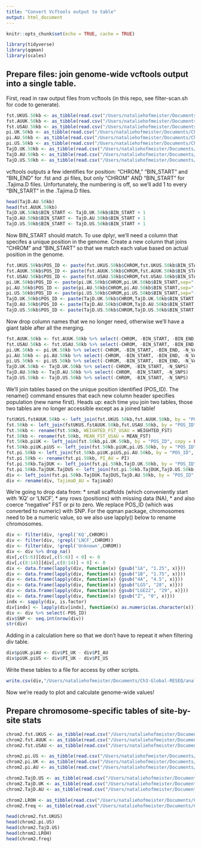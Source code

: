 ```yaml
---
title: "Convert Vcftools output to table"
output: html_document
---
```


```r
knitr::opts_chunk$set(echo = TRUE, cache = TRUE)
```

```r
library(tidyverse)
library(qqman)
library(scales)
```

## Prepare files: join genome-wide vcftools output into a single table.

First, read in raw output files from vcftools (in this repo, see filter-scan.sh for code to generate).

```r
fst.UKUS.50kb <- as_tibble(read.csv("/Users/nataliehofmeister/Documents/Ch3-Global-RESEQ/analysis/R/input/EUSTreseq_pseud_nostep_UKUS_50kb.windowed.weir.fst",sep="\t"))
fst.AUUK.50kb <- as_tibble(read.csv("/Users/nataliehofmeister/Documents/Ch3-Global-RESEQ/analysis/R/input/EUSTreseq_pseud_nostep_AUUK_50kb.windowed.weir.fst",sep="\t"))
fst.USAU.50kb <- as_tibble(read.csv("/Users/nataliehofmeister/Documents/Ch3-Global-RESEQ/analysis/R/input/EUSTreseq_pseud_nostep_AUUS_50kb.windowed.weir.fst",sep="\t"))
pi.UK.50kb <- as_tibble(read.csv("/Users/nataliehofmeister/Documents/Ch3-Global-RESEQ/analysis/R/input/EUSTreseq_pseudochrom_UK_pi_50kb.windowed.pi",sep="\t"))
pi.AU.50kb <- as_tibble(read.csv("/Users/nataliehofmeister/Documents/Ch3-Global-RESEQ/analysis/R/input/EUSTreseq_pseudochrom_AU_pi_50kb.windowed.pi",sep="\t"))
pi.US.50kb <- as_tibble(read.csv("/Users/nataliehofmeister/Documents/Ch3-Global-RESEQ/analysis/R/input/EUSTreseq_pseudochrom_US_pi_50kb.windowed.pi",sep="\t"))
TajD.UK.50kb <- as_tibble(read.csv("/Users/nataliehofmeister/Documents/Ch3-Global-RESEQ/analysis/R/input/EUSTreseq_pseudochrom_UK_TajimaD_50kb.Tajima.D",sep="\t"))
TajD.AU.50kb <- as_tibble(read.csv("/Users/nataliehofmeister/Documents/Ch3-Global-RESEQ/analysis/R/input/EUSTreseq_pseudochrom_AU_TajimaD_50kb.Tajima.D",sep="\t"))
TajD.US.50kb <- as_tibble(read.csv("/Users/nataliehofmeister/Documents/Ch3-Global-RESEQ/analysis/R/input/EUSTreseq_pseudochrom_US_TajimaD_50kb.Tajima.D",sep="\t"))
```

vcftools outputs a few identifies for position: "CHROM," "BIN_START" and "BIN_END" for .fst and .pi files, but only "CHROM" AND "BIN_START" for .Tajima.D files. Unfortunately, the numbering is off, so we'll add 1 to every "BIN_START" in the .Tajima.D files.

```r
head(TajD.AU.50kb)
head(fst.AUUK.50kb)
TajD.UK.50kb$BIN_START <- TajD.UK.50kb$BIN_START + 1
TajD.AU.50kb$BIN_START <- TajD.AU.50kb$BIN_START + 1
TajD.US.50kb$BIN_START <- TajD.US.50kb$BIN_START + 1
```

Now BIN_START should match. To use dplyr, we'll need a column that specifes a unique position in the genome. Create a new column that joins "CHROM" and "BIN_START" so that we match each value based on actual position in the genome.

```r
fst.UKUS.50kb$POS_ID <- paste(fst.UKUS.50kb$CHROM,fst.UKUS.50kb$BIN_START,sep="-")
fst.AUUK.50kb$POS_ID <- paste(fst.AUUK.50kb$CHROM,fst.AUUK.50kb$BIN_START,sep="-")
fst.USAU.50kb$POS_ID <- paste(fst.USAU.50kb$CHROM,fst.USAU.50kb$BIN_START,sep="-")
pi.UK.50kb$POS_ID <- paste(pi.UK.50kb$CHROM,pi.UK.50kb$BIN_START,sep="-")
pi.AU.50kb$POS_ID <- paste(pi.AU.50kb$CHROM,pi.AU.50kb$BIN_START,sep="-")
pi.US.50kb$POS_ID <- paste(pi.US.50kb$CHROM,pi.US.50kb$BIN_START,sep="-")
TajD.UK.50kb$POS_ID <- paste(TajD.UK.50kb$CHROM,TajD.UK.50kb$BIN_START,sep="-")
TajD.AU.50kb$POS_ID <- paste(TajD.AU.50kb$CHROM,TajD.AU.50kb$BIN_START,sep="-")
TajD.US.50kb$POS_ID <- paste(TajD.US.50kb$CHROM,TajD.US.50kb$BIN_START,sep="-")
```

Now drop column names that we no longer need, otherwise we'll have a giant table after all the merging.
```r
fst.AUUK.50kb <- fst.AUUK.50kb %>% select(-CHROM, -BIN_START, -BIN_END, -N_VARIANTS)
fst.USAU.50kb <- fst.USAU.50kb %>% select(-CHROM, -BIN_START, -BIN_END, -N_VARIANTS)
pi.UK.50kb <- pi.UK.50kb %>% select(-CHROM, -BIN_START, -BIN_END, -N_VARIANTS)
pi.AU.50kb <- pi.AU.50kb %>% select(-CHROM, -BIN_START, -BIN_END, -N_VARIANTS)
pi.US.50kb <- pi.US.50kb %>% select(-CHROM, -BIN_START, -BIN_END, -N_VARIANTS)
TajD.UK.50kb <- TajD.UK.50kb %>% select(-CHROM, -BIN_START, -N_SNPS)
TajD.AU.50kb <- TajD.AU.50kb %>% select(-CHROM, -BIN_START, -N_SNPS)
TajD.US.50kb <- TajD.US.50kb %>% select(-CHROM, -BIN_START, -N_SNPS)
```

We'll join tables based on the unique position identified (POS_ID). The rename() command ensures that each new column header specifies population (new name first). Heads up: each time you join two tables, those two tables are no longer accessible except as a joined table! 

```r
fstUKUS.fstAUUK.50kb <- left_join(fst.UKUS.50kb,fst.AUUK.50kb, by = "POS_ID", copy = FALSE, suffix=c("_UKUS","_AUUK"))
fst.50kb <- left_join(fstUKUS.fstAUUK.50kb,fst.USAU.50kb, by = "POS_ID", copy = FALSE, suffix=c("","_USAU"))
fst.50kb <- rename(fst.50kb, WEIGHTED_FST_USAU = WEIGHTED_FST)
fst.50kb <- rename(fst.50kb, MEAN_FST_USAU = MEAN_FST)
fst.50kb.piUK <- left_join(fst.50kb,pi.UK.50kb, by = "POS_ID", copy = FALSE)
fst.50kb.piUK.piUS <- left_join(fst.50kb.piUK,pi.US.50kb, by = "POS_ID", copy = FALSE,suffix=c("_UK","_US"))
fst.pi.50kb <- left_join(fst.50kb.piUK.piUS,pi.AU.50kb, by = "POS_ID", copy = FALSE)
fst.pi.50kb <- rename(fst.pi.50kb, PI_AU = PI)
fst.pi.50kb.TajDUK <- left_join(fst.pi.50kb,TajD.UK.50kb, by = "POS_ID", copy = FALSE)
fst.pi.50kb.TajDUK.TajDUS <- left_join(fst.pi.50kb.TajDUK,TajD.US.50kb, by = "POS_ID", copy = FALSE, suffix=c("_UK","_US"))
div <- left_join(fst.pi.50kb.TajDUK.TajDUS,TajD.AU.50kb, by = "POS_ID", copy = FALSE)
div <- rename(div, TajimaD_AU = TajimaD)
```

We're going to drop data from:
* small scaffolds (which conveniently start with 'KQ' or 'LNCF', 
* any rows (positions) with missing data (NA), 
* and also coerce "negative" FST or pi to zero. 
We replace POS_ID (which was converted to numeric) with SNP.
For the qqman package, chromosomes need to be a numeric value, so we also use lapply() below to rename chromosomes.
```r
div <- filter(div, !grepl('KQ',CHROM))
div <- filter(div, !grepl('LNCF',CHROM))
div <- filter(div, !grepl('Unknown',CHROM))
div <- div %>% drop_na()
div[,c(5:6)][div[,c(5:6)] < 0] <- 0
div[,c(8:14)][div[,c(8:14)] < 0] <- 0
div <- data.frame(lapply(div, function(x) {gsub("1A", "1.25", x)}))
div <- data.frame(lapply(div, function(x) {gsub("1B", "1.75", x)}))
div <- data.frame(lapply(div, function(x) {gsub("4A", "4.5", x)}))
div <- data.frame(lapply(div, function(x) {gsub("LG5", "28", x)}))
div <- data.frame(lapply(div, function(x) {gsub("LGE22", "29", x)}))
div <- data.frame(lapply(div, function(x) {gsub("Z", "0", x)}))
indx <- sapply(div, is.factor)
div[indx] <- lapply(div[indx], function(x) as.numeric(as.character(x)))
div <- div %>% select(-POS_ID)
div$SNP <- seq.int(nrow(div))
str(div)
```

Adding in a calculation here so that we don't have to repeat it when filtering div table. 
```r
div$piUK.piAU <- div$PI_UK - div$PI_AU
div$piUK.piUS <- div$PI_UK - div$PI_US
```

Write these tables to a file for access by other scripts.
```r
write.csv(div,"/Users/nataliehofmeister/Documents/Ch3-Global-RESEQ/analysis/R/GenomeScanInput.inclInvariant.csv")
```

Now we're ready to plot and calculate genome-wide values!


## Prepare chromosome-specific tables of site-by-site stats

```r

chrom2.fst.UKUS <- as_tibble(read.csv("/Users/nataliehofmeister/Documents/Ch3-Global-RESEQ/analysis/R/input/chrom2/chrom2.peak.USUK.weir.fst",sep="\t",row.names = NULL)) 
chrom2.fst.AUUK <- as_tibble(read.csv("/Users/nataliehofmeister/Documents/Ch3-Global-RESEQ/analysis/R/input/chrom2/chrom2.peak.AUUK.weir.fst",sep="\t",row.names = NULL)) 
chrom2.fst.USAU <- as_tibble(read.csv("/Users/nataliehofmeister/Documents/Ch3-Global-RESEQ/analysis/R/input/chrom2/chrom2.peak.USAU.weir.fst",sep="\t",row.names = NULL)) 

chrom2.pi.US <- as_tibble(read.csv("/Users/nataliehofmeister/Documents/Ch3-Global-RESEQ/analysis/R/input/chrom2/chrom2.peak.SitePi.US.sites.pi",sep="\t",row.names = NULL)) 
chrom2.pi.UK <- as_tibble(read.csv("/Users/nataliehofmeister/Documents/Ch3-Global-RESEQ/analysis/R/input/chrom2/chrom2.peak.SitePi.UK.sites.pi",sep="\t",row.names = NULL)) 
chrom2.pi.AU <- as_tibble(read.csv("/Users/nataliehofmeister/Documents/Ch3-Global-RESEQ/analysis/R/input/chrom2/chrom2.peak.SitePi.AU.sites.pi",sep="\t",row.names = NULL)) 

chrom2.TajD.US <- as_tibble(read.csv("/Users/nataliehofmeister/Documents/Ch3-Global-RESEQ/analysis/R/input/chrom2/chrom2.peak.TajimaD.US.Tajima.D",sep="\t",row.names = NULL)) 
chrom2.TajD.UK <- as_tibble(read.csv("/Users/nataliehofmeister/Documents/Ch3-Global-RESEQ/analysis/R/input/chrom2/chrom2.peak.TajimaD.UK.Tajima.D",sep="\t",row.names = NULL)) 
chrom2.TajD.AU <- as_tibble(read.csv("/Users/nataliehofmeister/Documents/Ch3-Global-RESEQ/analysis/R/input/chrom2/chrom2.peak.TajimaD.AU.Tajima.D",sep="\t",row.names = NULL)) 

chrom2.LROH <- as_tibble(read.csv("/Users/nataliehofmeister/Documents/Ch3-Global-RESEQ/analysis/R/input/chrom2/chrom2.peak.LROH",sep="\t",row.names = NULL)) 
chrom2.freq <- as_tibble(read.csv("/Users/nataliehofmeister/Documents/Ch3-Global-RESEQ/analysis/R/input/chrom2/chrom2.peak.frq",sep="\t",row.names = NULL)) 

```


```r

head(chrom2.fst.UKUS)
head(chrom2.pi.US)
head(chrom2.TajD.US)
head(chrom2.LROH)
head(chrom2.freq)

```